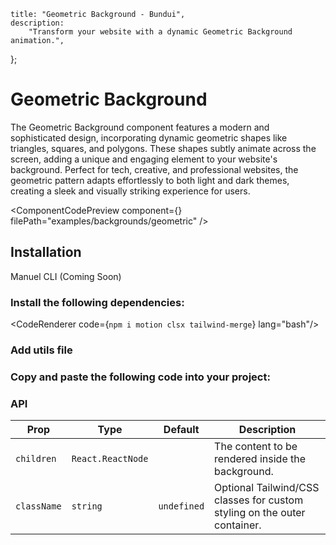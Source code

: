     title: "Geometric Background - Bundui",
    description:
        "Transform your website with a dynamic Geometric Background animation.",
};


# Geometric Background

The Geometric Background component features a modern and sophisticated design, incorporating dynamic geometric shapes like triangles, squares, and polygons. These shapes subtly animate across the screen, adding a unique and engaging element to your website's background. Perfect for tech, creative, and professional websites, the geometric pattern adapts effortlessly to both light and dark themes, creating a sleek and visually striking experience for users.

<ComponentCodePreview
    component={<WavyBackgroundExample/>}
    filePath="examples/backgrounds/geometric"
/>

## Installation

<Tabs defaultValue="manuel" className="w-[400px]">
    <TabsList>
        <TabsTrigger value="manuel">Manuel</TabsTrigger>
        <TabsTrigger disabled value="cli">CLI (Coming Soon)</TabsTrigger>
    </TabsList>
</Tabs>

### Install the following dependencies:

<CodeRenderer code={`npm i motion clsx tailwind-merge`} lang="bash"/>

### Add utils file

<CodeBlock filePath="lib/utils.ts" />

### Copy and paste the following code into your project:

<CodeBlock filePath="components/core/backgrounds/geometric.tsx" />

### API

| Prop       | Type           | Default  | Description                                                         |
|------------|----------------|----------|---------------------------------------------------------------------|
| `children` | `React.ReactNode` |         | The content to be rendered inside the background.                    |
| `className` | `string`        | `undefined`        | Optional Tailwind/CSS classes for custom styling on the outer container.  |

